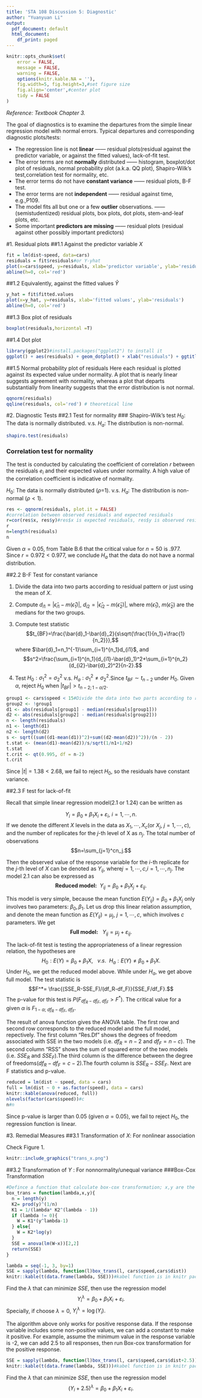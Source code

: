 ```yaml
---
title: 'STA 108 Discussion 5: Diagnostic'
author: "Yuanyuan Li"
output:
  pdf_document: default
  html_document:
    df_print: paged
---
```


```r
knitr::opts_chunk$set(
	error = FALSE,
	message = FALSE,
	warning = FALSE,
	options(knitr.kable.NA = ''),
	fig.width=5, fig.height=3,#set figure size
	fig.align='center',#center plot
	tidy = FALSE
)
```

*Reference: Textbook Chapter 3.*

The goal of diagnostics is to examine the departures from the simple linear regression model with normal errors. Typical departures and corresponding diagnostic plots/tests:

- The regression line is not **linear** —— residual plots(residual against the predictor variable, or against the fitted values), lack-of-fit test.
- The error terms are not **normally** distributed —— histogram, boxplot/dot plot of residuals, normal probability plot (a.k.a. QQ plot), Shapiro-Wilk’s test,correlation test for normality, etc.
- The error terms do not have **constant variance** —— residual plots, B-F test.
- The error terms are not **independent** —— residual against time, e.g.,P109.
- The model fits all but one or a few **outlier** observations. —— (semistudentized) residual plots, box plots, dot plots, stem-and-leaf plots, etc.
- Some important **predictors are missing** —— residual plots (residual against other possibly important predictors)

#1. Residual plots
##1.1 Against the predictor variable $X$

```r
fit = lm(dist~speed, data=cars)
residuals = fit$residuals#or Y-yhat
plot(x=cars$speed, y=residuals, xlab='predictor variable', ylab='residuals')
abline(h=0, col='red')
```


##1.2 Equivalently, against the fitted values $\hat{Y}$
```r
y_hat = fit$fitted.values
plot(x=y_hat, y=residuals, xlab='fitted values', ylab='residuals')
abline(h=0, col='red')
```

##1.3 Box plot of residuals
```r
boxplot(residuals,horizontal =T)
```

##1.4 Dot plot
```r
library(ggplot2)#install.packages("ggplot2") to install it 
ggplot() + aes(residuals) + geom_dotplot() + xlab("residuals") + ggtitle("Dot plot of residuals")
```


##1.5 Normal probability plot of residuals
Here each residual is plotted against its expected value under normality.
A plot that is nearly linear suggests agreement with normality, whereas a plot that departs substantially from linearity suggests that the error distribution is not normal.

```r
qqnorm(residuals)
qqline(residuals, col='red') # theoretical line
```


#2. Diagnostic Tests
##2.1 Test for normality
### Shapiro-Wilk’s test
$H_0$: The data is normally distributed. v.s. $H_a$: The distribution is non-normal.
```r
shapiro.test(residuals)
```


### Correlation test for normality

The test is conducted by calculating the coefficient of correlation $r$ between the residuals $e_i$ and their expected values under normality. A high value of the correlation coefficient is indicative of normality. 

$H_0$: The data is normally distributed ($\rho$=1). v.s. $H_a$: The distribution is non-normal ($\rho<1$).

```r
res <- qqnorm(residuals, plot.it = FALSE)
#correlation between observed residuals and expected residuals
r=cor(res$x, res$y)#res$x is expected residuals, res$y is observed residuals
r
n=length(residuals)
n
```

Given $\alpha=0.05$, from Table B.6 that the critical value for $n = 50$ is .977. Since $r=0.972<0.977$, we conclude $H_a$ that the data do not have a normal distribution.


##2.2 B-F Test for constant variance

1. Divide the data into two parts according to residual pattern or just using the mean of $X$.

2. Compute $d_{i1}=|\hat{\epsilon}_{i1}-m(\hat{\epsilon}_{1})|$, $d_{i2}=|\hat{\epsilon}_{i2}-m(\hat{\epsilon}_{2})|$, where $m(\hat{\epsilon}_{1})$, $m(\hat{\epsilon}_{2})$ are the medians for the two groups.

3. Compute test statistic
$$t_{BF}=\frac{\bar{d}_1-\bar{d}_2}{s\sqrt{\frac{1}{n_1}+\frac{1}{n_2}}},$$
where $\bar{d}_1=n_1^{-1}\sum_{i=1}^{n_1}d_{i1}$, and 
$$s^2=\frac{\sum_{i=1}^{n_1}(d_{i1}-\bar{d}_1)^2+\sum_{i=1}^{n_2}(d_{i2}-\bar{d}_2)^2}{n-2}.$$

4. Test $H_0: \sigma_1^2=\sigma_2^2$ v.s. $H_a: \sigma_1^2 \neq \sigma_2^2$.Since $t_{BF} \sim t_{n-2}$ under $H_0$. Given $\alpha$, reject $H_0$ when $|t_{BF}|>t_{n-2;1-\alpha/2}$.

```r
group1 <- cars$speed < 15#Divide the data into two parts according to residual pattern
group2 <- !group1
d1 <- abs(residuals[group1] - median(residuals[group1]))
d2 <- abs(residuals[group2] - median(residuals[group2]))
n <- length(residuals)
n1 <- length(d1)
n2 <- length(d2)
s <- sqrt((sum((d1-mean(d1))^2)+sum((d2-mean(d2))^2))/(n - 2))
t.stat <- (mean(d1)-mean(d2))/s/sqrt(1/n1+1/n2)
t.stat
t.crit <- qt(0.995, df = n-2)
t.crit
```

Since $|t|=1.38<2.68$, we fail to reject $H_0$, so the residuals have constant variance.

##2.3 F test for lack-of-fit

Recall that simple linear regression model(2.1 or 1.24) can be written as

$$Y_i= \beta_0+\beta_1X_i+\varepsilon_i,\ i=1,\cdots,n.$$
If we denote the different $X$ levels in the data as $X_1,\cdots, X_c$(or $X_j$, $j=1,\cdots,c$), and the number of replicates for the $j$-th level of X as $n_j$. The total number of observations 
$$n=\sum_{j=1}^cn_j.$$

Then the observed value of the response variable for the $i$-th replicate for the $j$-th level of $X$ can be denoted as $Y_{ij}$, where$j=1,\cdots,c$,$i=1,\cdots,n_j$. The model 2.1 can also be expressed as
$$\textbf{Reduced model:} \ \ Y_{ij}=\beta_0+\beta_1X_j + \varepsilon_{ij}.$$

This model is very simple, because the mean function $E(Y_{ij})=\beta_0+\beta_1X_j$ only involves two parameters: $\beta_0, \beta_1$. Let us drop this linear relation assumption, and denote the mean function as $E(Y_{ij})=\mu_j,\ j=1,\cdots,c,$ which involves $c$ parameters. We get $$\textbf{Full model:} \ \ \ Y_{ij}=\mu_j+\varepsilon_{ij}.$$

The lack-of-fit test is testing the appropriateness of a linear regression relation, the hypotheses are
$$H_0: E(Y)=\beta_0+\beta_1 X, \ \ \ v.s. \ \ H_a: E(Y) \neq \beta_0+\beta_1 X.$$
Under $H_0$, we get the reduced model above. While under $H_a$, we get above full model. The test statistic is 
$$F^*= \frac{(SSE_R-SSE_F)/(df_R-df_F)}{SSE_F/df_F}.$$
The p-value for this test is $P(F_{df_R-df_F, \ df_F}>F^*)$. The critical value for a given $\alpha$ is $F_{1-\alpha; \ df_R-df_F, \ df_F}$.

The result of anova function gives the ANOVA table. The first row and second row corresponds to the reduced model and the full model, repectively. The first column "Res.Df" shows the degrees of freedom associated with SSE in the two models (i.e. $df_R = n-2$ and $df_F=n-c$). The second column "RSS" shows the sum of squared error of the two models (i.e. $SSE_R$ and $SSE_F$).The third column is the difference between the degree of freedoms($df_R-df_F=c-2$).The fourth column is $SSE_R-SSE_F$. Next are F statistics and p-value.

```r
reduced = lm(dist ~ speed, data = cars)
full = lm(dist ~ 0 + as.factor(speed), data = cars) 
knitr::kable(anova(reduced, full))
nlevels(factor(cars$speed))#c
n#n
```

Since p-value is larger than 0.05 (given $\alpha=0.05$), we fail to reject $H_0$, the regression function is linear.

#3. Remedial Measures
##3.1 Transformation of $X$: For nonlinear association

Check Figure 1.

```r
knitr::include_graphics("trans_x.png")
```

##3.2 Transformation of $Y$ : For nonnormality/unequal variance
###Box-Cox Transformation

```r
#Defince a function that calculate box-cox transformation; x,y are the variables.
box_trans = function(lambda,x,y){
  n = length(y)
  K2= prod(y)^(1/n)
  K1 = 1/(lambda* K2^(lambda - 1))
  if (lambda != 0){
    W = K1*(y^lambda-1)
  } else{
    W = K2*log(y)
  }
  SSE = anova(lm(W~x))[2,2]
  return(SSE)
}

lambda = seq(-1, 3, by=1)
SSE = sapply(lambda, function(l)box_trans(l, cars$speed,cars$dist))
knitr::kable(t(data.frame(lambda, SSE)))#kabel function is in knitr package
```

Find the $\lambda$ that can minimize $SSE$, then use the regression model
$$Y_i^\lambda=\beta_0+\beta_1X_i+\varepsilon_i.$$
Specially, if choose $\lambda=0$, $Y_i^\lambda=\log(Y_i).$

The algorithm above only works for positive response data. If the response variable includes some non-positive values, we can add a constant to make it positive. For example, assume the minimum value in the response variable is -2, we can add 2.5 to all responses, then run Box-cox transformation for the positive response.

```r
SSE = sapply(lambda, function(l)box_trans(l, cars$speed,cars$dist+2.5))
knitr::kable(t(data.frame(lambda, SSE)))#kabel function is in knitr package
```

Find the $\lambda$ that can minimize $SSE$, then use the regression model
$$(Y_i+2.5)^\lambda=\beta_0+\beta_1X_i+\varepsilon_i.$$

